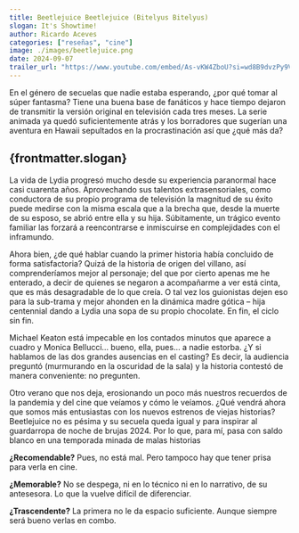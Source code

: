 ```yaml
--- 
title: Beetlejuice Beetlejuice (Bitelyus Bitelyus)
slogan: It's Showtime!
author: Ricardo Aceves
categories: ["reseñas", "cine"]
image: ./images/beetlejuice.png
date: 2024-09-07
trailer_url: "https://www.youtube.com/embed/As-vKW4ZboU?si=wd8B9dvzPy9Vj81U"
---
```


En el género de secuelas que nadie estaba esperando, ¿por qué tomar al súper fantasma? Tiene una buena base de fanáticos y hace tiempo dejaron de transmitir la versión original en televisión cada tres meses. La serie animada ya quedó suficientemente atrás y los borradores que sugerían una aventura en Hawaii sepultados en la procrastinación así que ¿qué más da?

## {frontmatter.slogan}

La vida de Lydia progresó mucho desde su experiencia paranormal hace casi cuarenta años. Aprovechando sus talentos extrasensoriales, como conductora de su propio programa de televisión la magnitud de su éxito puede medirse con la misma escala que a la brecha que, desde la muerte de su esposo, se abrió entre ella y su hija. Súbitamente, un trágico evento familiar las forzará a reencontrarse e inmiscuirse en complejidades con el inframundo.

Ahora bien, ¿de qué hablar cuando la primer historia había concluido de forma satisfactoria? Quizá de la historia de origen del villano, así comprenderíamos mejor al personaje; del que por cierto apenas me he enterado, a decir de quienes se negaron a acompañarme a ver está cinta, que es más desagradable de lo que creía. O tal vez los guionistas dejen eso para la sub-trama y mejor ahonden en la dinámica madre gótica – hija centennial dando a Lydia una sopa de su propio chocolate. En fin, el ciclo sin fin.

Michael Keaton está impecable en los contados minutos que aparece a cuadro y Monica Bellucci… bueno, ella, pues… a nadie estorba. ¿Y si hablamos de las dos grandes ausencias en el casting? Es decir, la audiencia preguntó (murmurando en la oscuridad de la sala) y la historia contestó de manera conveniente: no pregunten.

Otro verano que nos deja, erosionando un poco más nuestros recuerdos de la pandemia y del cine que veíamos y cómo le veíamos. ¿Qué vendrá ahora que somos más entusiastas con los nuevos estrenos de viejas historias? Beetlejuice no es pésima y su secuela queda igual y para inspirar al guardarropa de noche de brujas 2024. Por lo que, para mí, pasa con saldo blanco en una temporada minada de malas historias

**¿Recomendable?** Pues, no está mal. Pero tampoco hay que tener prisa para verla en cine.

**¿Memorable?** No se despega, ni en lo técnico ni en lo narrativo, de su antesesora. Lo que la vuelve difícil de diferenciar.

**¿Trascendente?** La primera no le da espacio suficiente. Aunque siempre será bueno verlas en combo.